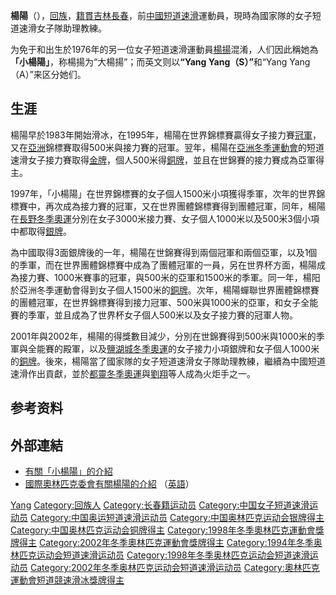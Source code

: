 {{Otheruses|杨阳}}
{{MedalTableTop}}
{{MedalSport | 女子[[短道速滑|短道速滑]]}}
{{MedalCompetition|[[冬季奧林匹克運動會|冬季奧林匹克運動會]]}}
{{MedalSilver| [[2002年冬季奧林匹克運動會|2002年鹽湖城]] | 3000米接力}}
{{MedalSilver| [[1998年冬季奧林匹克運動會|1998年長野]] | 500米}}
{{MedalSilver| [[1998年冬季奧林匹克運動會|1998年長野]] | 1000米}}
{{MedalSilver| [[1998年冬季奧林匹克運動會|1998年長野]] | 3000米接力}}
{{MedalBronze| [[2002年冬季奧林匹克運動會|2002年鹽湖城]] | 1000米}}
{{MedalBottom}}

'''楊陽'''（{{bd|1977年|9月14日||catIdx=Yang,杨}}），[[回族|回族]]，[[籍貫|籍貫]][[吉林|吉林]][[長春|長春]]，前[[中華人民共和國|中國]][[短道速滑|短道速滑]]運動員，現時為國家隊的女子短道速滑女子隊助理教練。

为免于和出生於1976年的另一位女子短道速滑運動員[[楊揚|楊揚]]混淆，人们因此稱她為'''「小楊陽」'''，称楊揚为“大楊揚”；而英文则以'''“Yang Yang（S）”'''和“Yang Yang（A）”来区分她们。

== 生涯 ==
楊陽早於1983年開始滑冰，在1995年，楊陽在世界錦標賽贏得女子接力賽[[冠軍|冠軍]]，又在[[亞洲|亞洲]]錦標賽取得500米與接力賽的冠軍。翌年，楊陽在[[亞洲運動會|亞洲冬季運動會]]的短道速滑女子接力賽取得[[金牌|金牌]]，個人500米得[[銅牌|銅牌]]，並且在世錦賽的接力賽成為亞軍得主。

1997年，「小楊陽」在世界錦標賽的女子個人1500米小項獲得季軍，次年的世界錦標賽中，再次成為接力賽的冠軍，又在世界團體錦標賽得到團體冠軍，同年，楊陽在[[1998年冬季奧林匹克運動會|長野冬季奧運]]分別在女子3000米接力賽、女子個人1000米以及500米3個小項中都取得[[銀牌|銀牌]]。

為中國取得3面銀牌後的一年，楊陽在世錦賽得到兩個冠軍和兩個亞軍，以及1個的季軍，而在世界團體錦標賽中成為了團體冠軍的一員，另在世界杯方面，楊陽成為接力賽、1000米賽事的冠軍，與500米的亞軍和1500米的季軍。同一年，楊阳於亞洲冬季運動會得到女子個人1500米的[[銅牌|銅牌]]。次年，楊陽蟬聯世界團體錦標賽的團體冠軍，在世界錦標賽得到接力冠軍、500米與1000米的亞軍，和女子全能賽的季軍，並且成為了世界杯女子個人500米以及女子接力賽的冠軍人物。

2001年與2002年，楊陽的得獎數目減少，分別在世錦賽得到500米與1000米的季軍與全能賽的殿軍，以及[[2002年冬季奧林匹克運動會|鹽湖城冬季奧運]]的女子接力小項銀牌和女子個人1000米的[[銅牌|銅牌]]。後來，楊陽當了國家隊的女子短道速滑女子隊助理教練，繼續為中國短道速滑作出貢獻，並於[[2006年冬季奧林匹克運動會|都靈冬季奧運]]與[[劉翔|劉翔]]等人成為火炬手之一。

== 参考资料 ==
{{reflist}}

== 外部連結 ==
* [http://sports.sina.com.cn/z/slc2002/yang_yangs/ 有關「小楊陽」的介紹] {{Wayback|url=http://sports.sina.com.cn/z/slc2002/yang_yangs/ |date=20200424103318 }}
* [https://www.olympic.org/yang-yang-s 國際奧林匹克委會有關楊陽的介紹] {{Wayback|url=https://www.olympic.org/yang-yang-s |date=20210209124420 }}（[[英語|英語]]）

{{Authority control}}
{{DEFAULTSORT:Yang Yang}}
[[Category:杨姓|Yang]]
[[Category:回族人|Category:回族人]]
[[Category:长春籍运动员|Category:长春籍运动员]]
[[Category:中国女子短道速滑运动员|Category:中国女子短道速滑运动员]]
[[Category:中国奥运短道速滑运动员|Category:中国奥运短道速滑运动员]]
[[Category:中国奥林匹克运动会银牌得主|Category:中国奥林匹克运动会银牌得主]]
[[Category:中国奥林匹克运动会铜牌得主|Category:中国奥林匹克运动会铜牌得主]]
[[Category:1998年冬季奧林匹克運動會獎牌得主|Category:1998年冬季奧林匹克運動會獎牌得主]]
[[Category:2002年冬季奧林匹克運動會獎牌得主|Category:2002年冬季奧林匹克運動會獎牌得主]]
[[Category:1994年冬季奥林匹克运动会短道速滑运动员|Category:1994年冬季奥林匹克运动会短道速滑运动员]]
[[Category:1998年冬季奥林匹克运动会短道速滑运动员|Category:1998年冬季奥林匹克运动会短道速滑运动员]]
[[Category:2002年冬季奥林匹克运动会短道速滑运动员|Category:2002年冬季奥林匹克运动会短道速滑运动员]]
[[Category:奧林匹克運動會短道競速滑冰獎牌得主|Category:奧林匹克運動會短道競速滑冰獎牌得主]]
